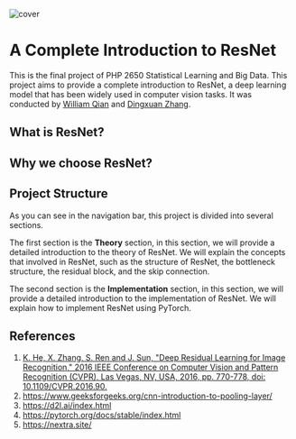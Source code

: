 
![cover](/cover.png)

# A Complete Introduction to ResNet

This is the final project of PHP 2650 Statistical Learning and Big Data. This project aims to provide a complete introduction to ResNet,
a deep learning model that has been widely used in computer vision tasks. It was conducted by [William Qian](https://github.com/dukechain2333) and [Dingxuan Zhang](https://github.com/dz6190918).

## What is ResNet?

## Why we choose ResNet?

## Project Structure

As you can see in the navigation bar, this project is divided into several sections.

The first section is the **Theory** section, in this section, we will provide a detailed introduction to the theory of ResNet. We will explain the concepts that involved in ResNet, such as the structure of ResNet, the bottleneck structure, the residual block, and the skip connection.

The second section is the **Implementation** section, in this section, we will provide a detailed introduction to the implementation of ResNet. We will explain how to implement ResNet using PyTorch.

## References

1. [K. He, X. Zhang, S. Ren and J. Sun, "Deep Residual Learning for Image Recognition," 2016 IEEE Conference on Computer Vision and Pattern Recognition (CVPR), Las Vegas, NV, USA, 2016, pp. 770-778, doi: 10.1109/CVPR.2016.90.](https://ieeexplore.ieee.org/document/7780459)
2. https://www.geeksforgeeks.org/cnn-introduction-to-pooling-layer/
3. https://d2l.ai/index.html
4. https://pytorch.org/docs/stable/index.html
5. https://nextra.site/